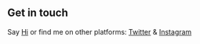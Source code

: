## Get in touch

Say [Hi](mailto:azharmuham12@gmail.com) or find me on other platforms: [Twitter](https://twitter.com/musthafa_azhar) & [Instagram](https://www.instagram.com/m_a3har/)
